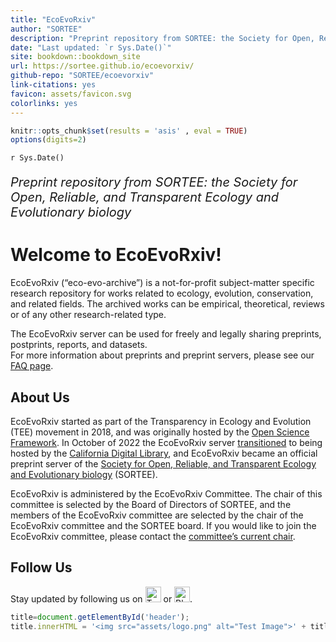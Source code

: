 ```yaml
---
title: "EcoEvoRxiv"
author: "SORTEE"
description: "Preprint repository from SORTEE: the Society for Open, Reliable, and Transparent Ecology and Evolutionary biology"
date: "Last updated: `r Sys.Date()`"
site: bookdown::bookdown_site
url: https://sortee.github.io/ecoevorxiv/
github-repo: "SORTEE/ecoevorxiv"
link-citations: yes
favicon: assets/favicon.svg
colorlinks: yes
---
```


```r
knitr::opts_chunk$set(results = 'asis' , eval = TRUE)
options(digits=2)
```

`r Sys.Date()`

<summary style="font-size:20px">

*Preprint repository from SORTEE: the Society for Open, Reliable, and Transparent Ecology and Evolutionary biology*

</summary>

# Welcome to EcoEvoRxiv!

EcoEvoRxiv ("eco-evo-archive") is a not-for-profit subject-matter specific research repository for works related to ecology, evolution, conservation, and related fields. The archived works can be empirical, theoretical, reviews or of any other research-related type.

The EcoEvoRxiv server can be used for freely and legally sharing preprints, postprints, reports, and datasets.\
For more information about preprints and preprint servers, please see our [FAQ page](02_FAQ.html).

## About Us {.unnumbered}

EcoEvoRxiv started as part of the Transparency in Ecology and Evolution (TEE) movement in 2018, and was originally hosted by the [Open Science Framework](https://osf.io/). In October of 2022 the EcoEvoRxiv server [transitioned](https://cdlib.org/cdlinfo/2022/10/19/ecoevorxiv-partners-with-california-digital-library-to-re-launch-preprint-service-on-janeway/) to being hosted by the [California Digital Library](https://cdlib.org/services/pad/escholarship/), and EcoEvoRxiv became an official preprint server of the [Society for Open, Reliable, and Transparent Ecology and Evolutionary biology](http://www.sortee.org/) (SORTEE).

EcoEvoRxiv is administered by the EcoEvoRxiv Committee. The chair of this committee is selected by the Board of Directors of SORTEE, and the members of the EcoEvoRxiv committee are selected by the chair of the EcoEvoRxiv committee and the SORTEE board. If you would like to join the EcoEvoRxiv committee, please contact the [committee’s current chair](#people).

## Follow Us {.unnumbered}

Stay updated by following us on [<img src="assets/twitter.png" alt="Twitter" width="25" height="25"/>](https://twitter.com/EcoEvoRxiv) or [<img src="assets/Bluesky_Logo.svg" alt="Bluesky" width="25" height="25"/>](https://bsky.app/profile/ecoevorxiv.bsky.social).

```js
title=document.getElementById('header');
title.innerHTML = '<img src="assets/logo.png" alt="Test Image">' + title.innerHTML
```

